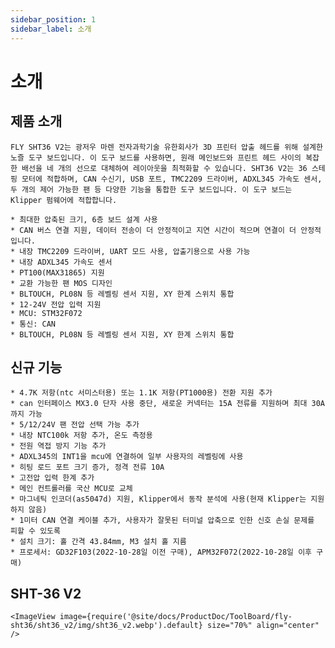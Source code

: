 ```yaml
---
sidebar_position: 1
sidebar_label: 소개
---
```




# 소개

## 제품 소개

    FLY SHT36 V2는 광저우 마렌 전자과학기술 유한회사가 3D 프린터 압출 헤드를 위해 설계한 노즐 도구 보드입니다. 이 도구 보드를 사용하면, 원래 메인보드와 프린트 헤드 사이의 복잡한 배선을 네 개의 선으로 대체하여 레이아웃을 최적화할 수 있습니다. SHT36 V2는 36 스테핑 모터에 적합하며, CAN 수신기, USB 포트, TMC2209 드라이버, ADXL345 가속도 센서, 두 개의 제어 가능한 팬 등 다양한 기능을 통합한 도구 보드입니다. 이 도구 보드는 Klipper 펌웨어에 적합합니다.

    * 최대한 압축된 크기, 6층 보드 설계 사용
    * CAN 버스 연결 지원, 데이터 전송이 더 안정적이고 지연 시간이 적으며 연결이 더 안정적입니다.
    * 내장 TMC2209 드라이버, UART 모드 사용, 압출기용으로 사용 가능
    * 내장 ADXL345 가속도 센서
    * PT100(MAX31865) 지원
    * 교환 가능한 팬 MOS 디자인
    * BLTOUCH, PL08N 등 레벨링 센서 지원, XY 한계 스위치 통합
    * 12-24V 전압 입력 지원 
    * MCU: STM32F072
    * 통신: CAN
    * BLTOUCH, PL08N 등 레벨링 센서 지원, XY 한계 스위치 통합

## 신규 기능

    * 4.7K 저항(ntc 서미스터용) 또는 1.1K 저항(PT1000용) 전환 지원 추가
    * can 인터페이스 MX3.0 단자 사용 중단, 새로운 커넥터는 15A 전류를 지원하며 최대 30A까지 가능
    * 5/12/24V 팬 전압 선택 가능 추가
    * 내장 NTC100k 저항 추가, 온도 측정용
    * 전원 역접 방지 기능 추가
    * ADXL345의 INT1을 mcu에 연결하여 일부 사용자의 레벨링에 사용
    * 히팅 로드 포트 크기 증가, 정격 전류 10A
    * 고전압 입력 한계 추가
    * 메인 컨트롤러를 국산 MCU로 교체
    * 마그네틱 인코더(as5047d) 지원, Klipper에서 동작 분석에 사용(현재 Klipper는 지원하지 않음)
    * 1미터 CAN 연결 케이블 추가, 사용자가 잘못된 터미널 압축으로 인한 신호 손실 문제를 피할 수 있도록
    * 설치 크기: 홀 간격 43.84mm, M3 설치 홀 지름
    * 프로세서: GD32F103(2022-10-28일 이전 구매), APM32F072(2022-10-28일 이후 구매)

## SHT-36 V2

    <ImageView image={require('@site/docs/ProductDoc/ToolBoard/fly-sht36/sht36_v2/img/sht36_v2.webp').default} size="70%" align="center" />